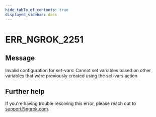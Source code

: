 ```yaml
---
hide_table_of_contents: true
displayed_sidebar: docs
---
```



# ERR_NGROK_2251

## Message

Invalid configuration for set-vars: Cannot set variables based on other variables that were previously created using the set-vars action

<ErrorDetails error="err_ngrok_2251" />

## Further help

If you're having trouble resolving this error, please reach out to [support@ngrok.com](mailto:support@ngrok.com?subject=Help%20with%20ERR_NGROK_2251).
